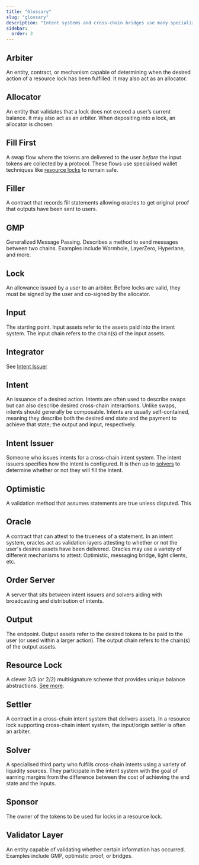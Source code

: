 ```yaml
---
title: "Glossary"
slug: "glossary"
description: "Intent systems and cross-chain bridges use many specialized terms. This page explains arbiters, allocators, sponsors, locks, GMPs, settlers, and more."
sidebar:
  order: 3
---
```


## Arbiter
An entity, contract, or mechanism capable of determining when the desired action of a resource lock has been fulfilled. It may also act as an allocator.

## Allocator
An entity that validates that a lock does not exceed a user’s current balance. It may also act as an arbiter. When depositing into a lock, an allocator is chosen.

## Fill First
A swap flow where the tokens are delivered to the user _before_ the input tokens are collected by a protocol. These flows use specialised wallet techniques like [resource locks](/glossary#resource-lock) to remain safe.

## Filler
A contract that records fill statements allowing oracles to get original proof that outputs have been sent to users.

## GMP
Generalized Message Passing. Describes a method to send messages between two chains. Examples include Wormhole, LayerZero, Hyperlane, and more.

## Lock
An allowance issued by a user to an arbiter. Before locks are valid, they must be signed by the user and co-signed by the allocator.

## Input
The starting point. Input assets refer to the assets paid into the intent system. The input chain refers to the chain(s) of the input assets.

## Integrator
See [Intent Issuer](#intent-issuer)

## Intent
An issuance of a desired action. Intents are often used to describe swaps but can also describe desired cross-chain interactions. Unlike swaps, intents should generally be composable. Intents are usually self-contained, meaning they describe both the desired end state and the payment to achieve that state; the output and input, respectively.

## Intent Issuer
Someone who issues intents for a cross-chain intent system. The intent issuers specifies how the intent is configured. It is then up to [solvers](#solver) to determine whether or not they will fill the intent.

## Optimistic
A validation method that assumes statements are true unless disputed. This 

## Oracle
A contract that can attest to the trueness of a statement. In an intent system, oracles act as validation layers attesting to whether or not the user's desires assets have been delivered. Oracles may use a variety of different mechanisms to attest: Optimistic, messaging bridge, light clients, etc. 

## Order Server
A server that sits between intent issuers and solvers aiding with broadcasting and distribution of intents.

## Output
The endpoint. Output assets refer to the desired tokens to be paid to the user (or used within a larger action). The output chain refers to the chain(s) of the output assets.

## Resource Lock
A clever 3/3 (or 2/2) multisignature scheme that provides unique balance abstractions. [See more](/knowledge/resource-locks).

## Settler
A contract in a cross-chain intent system that delivers assets. In a resource lock supporting cross-chain intent system, the input/origin settler is often an arbiter.

## Solver
A specialised third party who fulfills cross-chain intents using a variety of liquidity sources. They participate in the intent system with the goal of earning margins from the difference between the cost of achieving the end state and the inputs. 

## Sponsor
The owner of the tokens to be used for locks in a resource lock.

## Validator Layer
An entity capable of validating whether certain information has occurred. Examples include GMP, optimistic proof, or bridges.